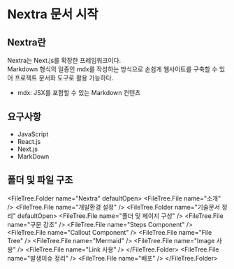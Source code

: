
# Nextra 문서 시작

## Nextra란

Nextra는 Next.js를 확장한 프레임워크이다.  
Markdown 형식의 일종인 mdx를 작성하는 방식으로 손쉽게 웹사이트를 구축할 수 있어 프로젝트 문서화 도구로 활용 가능하다.

- mdx: JSX를 포함할 수 있는 Markdown 컨텐츠

## 요구사항

- JavaScript
- React.js
- Next.js
- MarkDown

## 폴더 및 파일 구조

<FileTree.Folder name="Nextra" defaultOpen>
  <FileTree.File name="소개" />
  <FileTree.File name="개발환경 설정" />
  <FileTree.Folder name="기술문서 정리" defaultOpen>
    <FileTree.File name="폴더 및 페이지 구성" />
    <FileTree.File name="구문 강조" />
    <FileTree.File name="Steps Component" />
    <FileTree.File name="Callout Component" />
    <FileTree.File name="File Tree" />
    <FileTree.File name="Mermaid" />
    <FileTree.File name="Image 사용" />
    <FileTree.File name="Link 사용" />
  </FileTree.Folder>
  <FileTree.File name="발생이슈 정리" />
  <FileTree.File name="배포" />
</FileTree.Folder>
